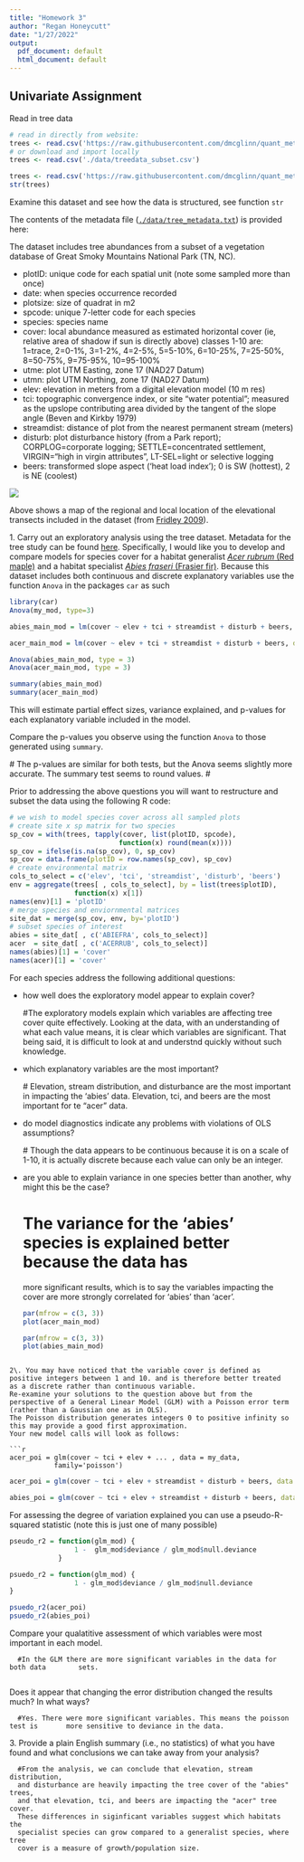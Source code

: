 ```yaml
---
title: "Homework 3"
author: "Regan Honeycutt"
date: "1/27/2022"
output:
  pdf_document: default
  html_document: default
---
```



## Univariate Assignment

Read in tree data

```r
# read in directly from website: 
trees <- read.csv('https://raw.githubusercontent.com/dmcglinn/quant_methods/gh-pages/data/treedata_subset.csv')
# or download and import locally
trees <- read.csv('./data/treedata_subset.csv')
```
``` R
trees <- read.csv('https://raw.githubusercontent.com/dmcglinn/quant_methods/gh-pages/data/treedata_subset.csv')
str(trees)

```

Examine this dataset and see how the data is structured, see function `str` 

The contents of the metadata file ([`./data/tree_metadata.txt`](https://raw.githubusercontent.com/dmcglinn/quant_methods/gh-pages/data/tree_metadata.txt)) is provided here:


The dataset includes tree abundances from a subset of a vegetation database of Great Smoky Mountains National Park (TN, NC).

* plotID: unique code for each spatial unit (note some sampled more than once)
* date: when species occurrence recorded
* plotsize: size of quadrat in m2
* spcode: unique 7-letter code for each species
* species: species name
* cover: local abundance measured as estimated horizontal cover (ie, relative area of shadow if sun is directly above) classes 1-10 are: 1=trace, 2=0-1%, 3=1-2%, 4=2-5%, 5=5-10%, 6=10-25%, 7=25-50%, 8=50-75%, 9=75-95%, 10=95-100%
* utme: plot UTM Easting, zone 17 (NAD27 Datum)
* utmn: plot UTM Northing, zone 17 (NAD27 Datum)
* elev: elevation in meters from a digital elevation model (10 m res)
* tci: topographic convergence index, or site "water potential"; measured as the upslope contributing area divided by the tangent of the slope angle (Beven and Kirkby 1979)
* streamdist: distance of plot from the nearest permanent stream (meters)
* disturb: plot disturbance history (from a Park report); CORPLOG=corporate logging; SETTLE=concentrated settlement, VIRGIN="high in virgin attributes", LT-SEL=light or selective logging
* beers: transformed slope aspect ('heat load index'); 0 is SW (hottest), 2 is NE (coolest)

![](../smokies_transects.png) 

Above shows a map of the regional and local location of the elevational transects included in the dataset (from [Fridley 2009](http://plantecology.syr.edu/fridley/Fridley2009_jamc.pdf)).


1\. Carry out an exploratory analysis using the tree dataset. Metadata for the
tree study can be found [here](../data/tree_metadata.txt). Specifically, I would
like you to develop and compare models for species cover for a habitat
generalist [*Acer rubrum* (Red
maple)](http://www.durhamtownship.com/blog-archives/pix/November1407.jpg) and a
habitat specialist [*Abies fraseri* (Frasier
fir)](https://upload.wikimedia.org/wikipedia/commons/d/d0/Abies_fraseri_Mitchell.jpg).
Because this dataset includes both continuous and discrete explanatory variables
use the function `Anova` in the packages `car` as such

```r
library(car)
Anova(my_mod, type=3)
```
```R
abies_main_mod = lm(cover ~ elev + tci + streamdist + disturb + beers, data = abies)

acer_main_mod = lm(cover ~ elev + tci + streamdist + disturb + beers, data = acer)

Anova(abies_main_mod, type = 3)
Anova(acer_main_mod, type = 3)

summary(abies_main_mod)
summary(acer_main_mod)
```

This will estimate partial effect sizes, variance explained, and p-values for 
each explanatory variable included in the model. 

Compare the p-values you observe using the function `Anova` to those generated
using `summary`. 

  # The p-values are similar for both tests, but the Anova seems slightly more accurate. The summary test seems to round values. 
   #

Prior to addressing the above questions you will want to restructure and 
subset the data using the following R code: 

```r
# we wish to model species cover across all sampled plots
# create site x sp matrix for two species 
sp_cov = with(trees, tapply(cover, list(plotID, spcode), 
                           function(x) round(mean(x))))
sp_cov = ifelse(is.na(sp_cov), 0, sp_cov)
sp_cov = data.frame(plotID = row.names(sp_cov), sp_cov)
# create environmental matrix
cols_to_select = c('elev', 'tci', 'streamdist', 'disturb', 'beers')
env = aggregate(trees[ , cols_to_select], by = list(trees$plotID), 
                function(x) x[1])
names(env)[1] = 'plotID'
# merge species and enviornmental matrices
site_dat = merge(sp_cov, env, by='plotID')
# subset species of interest
abies = site_dat[ , c('ABIEFRA', cols_to_select)]
acer  = site_dat[ , c('ACERRUB', cols_to_select)]
names(abies)[1] = 'cover'
names(acer)[1] = 'cover'
```


For each species address the following additional questions:

* how well does the exploratory model appear to explain cover?

    #The exploratory models explain which variables are affecting tree cover quite     effectively. Looking at the data, with an understanding of what each value        means, it is clear which variables are significant. That being said, it is        difficult to look at and understnd quickly without such knowledge. 

* which explanatory variables are the most important?

    # Elevation, stream distribution, and disturbance are the most important in       impacting the 'abies' data. Elevation, tci, and beers are the most important      for te "acer" data. 
    
* do model diagnostics indicate any problems with violations of OLS assumptions?

    # Though the data appears to be continuous because it is on a scale of 1-10,        it is actually discrete because each value can only be an integer.  
    
* are you able to explain variance in one species better than another, 
  why might this be the case?
  
  # The variance for the 'abies' species is explained better because the data has
    more significant results, which is to say the variables impacting the cover
    are more strongly correlated for 'abies' than 'acer'.

    
    ``` R
  par(mfrow = c(3, 3))
  plot(acer_main_mod)
  
   par(mfrow = c(3, 3))
  plot(abies_main_mod)
    ```



```

2\. You may have noticed that the variable cover is defined as 
positive integers between 1 and 10. and is therefore better treated
as a discrete rather than continuous variable. 
Re-examine your solutions to the question above but from the
perspective of a General Linear Model (GLM) with a Poisson error term
(rather than a Gaussian one as in OLS). 
The Poisson distribution generates integers 0 to positive infinity so this may provide a good first approximation. 
Your new model calls will look as follows:

```r
acer_poi = glm(cover ~ tci + elev + ... , data = my_data, 
           family='poisson')
```

``` R
acer_poi = glm(cover ~ tci + elev + streamdist + disturb + beers, data = acer, family = "poisson")

abies_poi = glm(cover ~ tci + elev + streamdist + disturb + beers, data = abies, family = "poisson")


```

For assessing the degree of variation explained you can use a 
pseudo-R-squared statistic (note this is just one of many possible)

```r
pseudo_r2 = function(glm_mod) {
                1 -  glm_mod$deviance / glm_mod$null.deviance
            }
```

``` R
psuedo_r2 = function(glm_mod) {
                1 - glm_mod$deviance / glm_mod$null.deviance
}

psuedo_r2(acer_poi)
psuedo_r2(abies_poi)

```

Compare your qualatitive assessment of which variables were most important in each model. 
      
      #In the GLM there are more significant variables in the data for both data        sets.
      
Does it appear that changing the error distribution changed the results much? In what ways? 

      #Yes. There were more significant variables. This means the poisson test is       more sensitive to deviance in the data. 

3\. Provide a plain English summary (i.e., no statistics) of what you have
found and what conclusions we can take away from your analysis?


      #From the analysis, we can conclude that elevation, stream distribution,
      and disturbance are heavily impacting the tree cover of the "abies" trees, 
      and that elevation, tci, and beers are impacting the "acer" tree cover. 
      These differences in siginficant variables suggest which habitats the 
      specialist species can grow compared to a generalist species, where tree 
      cover is a measure of growth/population size. 
      

